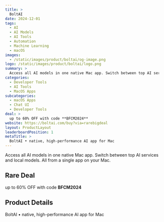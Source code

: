 ```yaml
---
title: >
  BoltAI
date: 2024-12-01
tags:
  - AI
  - AI Models
  - AI Tools
  - Automation
  - Machine Learning
  - macOS
images:
  - /static/images/product/boltai/og-image.png
logo: /static/images/product/boltai/logo.png
summary: >
  Access all AI models in one native Mac app. Switch between top AI services and local models. All from a single app on your Mac.
categories:
  - Developer Tools
  - AI Tools
  - MacOS Apps
subcategories:
  - macOS Apps
  - Chat UI
  - Developer Tools
deal: >
  up to 60% OFF with code **BFCM2024**
website: https://boltai.com/buy?via=rarebigdeal
layout: ProductLayout
leaderboardPosition: 1
metaTitle: >
  BoltAI • native, high-performance AI app for Mac
---
```

Access all AI models in one native Mac app. Switch between top AI services and local models. All from a single app on your Mac.

## Rare Deal

up to 60% OFF with code **BFCM2024**

## Product Details

BoltAI • native, high-performance AI app for Mac


